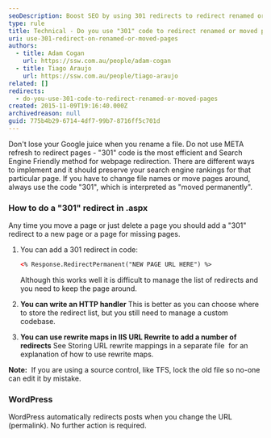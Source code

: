 ```yaml
---
seoDescription: Boost SEO by using 301 redirects to redirect renamed or moved pages effectively
type: rule
title: Technical - Do you use "301" code to redirect renamed or moved pages?
uri: use-301-redirect-on-renamed-or-moved-pages
authors:
  - title: Adam Cogan
    url: https://ssw.com.au/people/adam-cogan
  - title: Tiago Araujo
    url: https://ssw.com.au/people/tiago-araujo
related: []
redirects:
  - do-you-use-301-code-to-redirect-renamed-or-moved-pages
created: 2015-11-09T19:16:40.000Z
archivedreason: null
guid: 775b4b29-6714-4df7-99b7-8716ff5c701d
---
```


Don't lose your Google juice when you rename a file. Do not use META refresh to redirect pages - "301" code is the most efficient and Search Engine Friendly method for webpage redirection. There are different ways to implement and it should preserve your search engine rankings for that particular page. If you have to change file names or move pages around, always use the code "301", which is interpreted as "moved permanently".
### How to do a "301" redirect in .aspx

Any time you move a page or just delete a page you should add a "301" redirect to a new page or a page for missing pages.

1. You can add a 301 redirect in code:

    ```xml
    <% Response.RedirectPermanent("NEW PAGE URL HERE") %>
    ```

    Although this works well it is difficult to manage the list of redirects and you need to keep the page around.

2. **You can write an HTTP handler**
   This is better as you can choose where to store the redirect list, but you still need to manage a custom codebase.

3. **You can use rewrite maps in IIS URL Rewrite to add a number of redirects**
   See Storing URL rewrite mappings in a separate file  for an explanation of how to use rewrite maps.

**Note:**  If you are using a source control, like TFS, lock the old file so no-one can edit it by mistake.

### WordPress

WordPress automatically redirects posts when you change the URL (permalink). No further action is required.